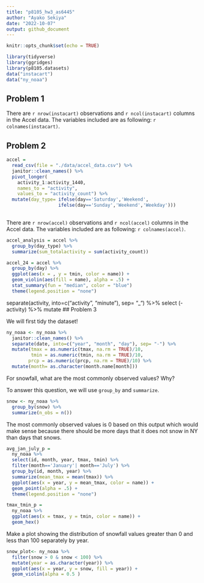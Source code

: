 ```yaml
---
title: "p8105_hw3_as6445"
author: "Ayako Sekiya"
date: "2022-10-07"
output: github_document
---
```


```r
knitr::opts_chunk$set(echo = TRUE)
```

```r
library(tidyverse)
library(ggridges)
library(p8105.datasets)
data("instacart")
data("ny_noaa")
```

## Problem 1

There are `r nrow(instacart)` observations and `r ncol(instacart)` columns in the Accel data. The variables included are as following: `r colnames(instacart)`.  


## Problem 2

```r
accel = 
  read_csv(file = "./data/accel_data.csv") %>% 
  janitor::clean_names() %>% 
  pivot_longer(
    activity_1:activity_1440, 
    names_to = "activity",
    values_to = "activity_count") %>% 
  mutate(day_type= ifelse(day=='Saturday','Weekend',
                   ifelse(day=='Sunday','Weekend','Weekday')))
      
```
There are `r nrow(accel)` observations and `r ncol(accel)` columns in the Accel data. The variables included are as following: `r colnames(accel)`.  
```r
accel_analysis = accel %>% 
  group_by(day_type) %>% 
  summarize(sum_totalactivity = sum(activity_count))
```

```r
accel_24 = accel %>% 
  group_by(day) %>% 
  ggplot(aes(x = , y = tmin, color = name)) + 
  geom_violin(aes(fill = name), alpha = .5) + 
  stat_summary(fun = "median", color = "blue")
  theme(legend.position = "none")
```
  separate(activity, into=c("activity", "minute"), sep= "_") %>% 
  select (-activity) %>% 
  mutate
## Problem 3

We will first tidy the dataset!

```r
ny_noaa <- ny_noaa %>% 
  janitor::clean_names() %>%
  separate(date, into=c("year", "month", "day"), sep= "-") %>% 
  mutate(tmax = as.numeric(tmax, na.rm = TRUE)/10,
         tmin = as.numeric(tmin, na.rm = TRUE)/10,
        prcp = as.numeric(prcp, na.rm = TRUE)/10) %>% 
  mutate(month= as.character(month.name[month]))
```
   
For snowfall, what are the most commonly observed values? Why?

To answer this question, we will use `group_by` and `summarize`. 

```r
snow <- ny_noaa %>% 
  group_by(snow) %>% 
  summarize(n_obs = n())
```

The most commonly observed values is 0 based on this output which would make sense because there should be more days that it does not snow in NY than days that snows. 

```r
avg_jan_july_p = 
  ny_noaa %>% 
  select(id, month, year, tmax, tmin) %>% 
  filter(month=='January'| month=='July') %>%
  group_by(id, month, year) %>% 
  summarize(mean_tmax = mean(tmax)) %>%
  ggplot(aes(x = year, y = mean_tmax, color = name)) + 
  geom_point(alpha = .5) +
  theme(legend.position = "none")
```

```r
tmax_tmin_p = 
  ny_noaa %>% 
  ggplot(aes(x = tmax, y = tmin, color = name)) + 
  geom_hex() 
```

Make a plot showing the distribution of snowfall values greater than 0 and less than 100 separately by year.
```r
snow_plot<- ny_noaa %>% 
  filter(snow > 0 & snow < 100) %>% 
  mutate(year = as.character(year)) %>% 
  ggplot(aes(x = year, y = snow, fill = year)) + 
  geom_violin(alpha = 0.5 )
```

